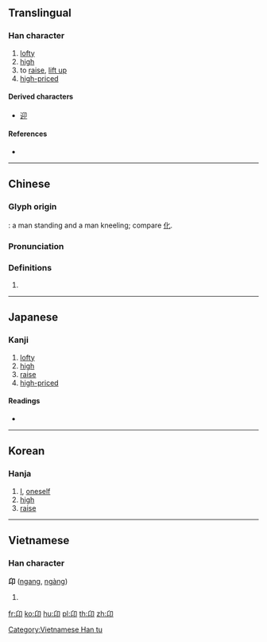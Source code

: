 {{character info/new}}
{{also|卯|卵}}
==Translingual==

===Han character===
{{Han char|rn=26|rad=卩|as=02|sn=4|four=27720|canj=HVSL}}

# [[lofty]]
# [[high]]
# to [[raise]], [[lift up]]
# [[high-priced]]

====Derived characters====
* [[迎]]

====References====
* {{Han ref|kx=0158.490|dkj=02841|dj=0363.070|hdz=10310.120|uh=536C|ud=21356|bh=C957|bd=51543}}

----

==Chinese==
{{zh-forms}}

===Glyph origin===
{{Han etym}}
{{Han compound|匕|卩|ls=ic}}: a man standing and a man kneeling; compare [[化]].

===Pronunciation===
{{zh-pron
|m=áng
|c=ngong4
|h=pfs=
|md=
|mn=
|w=
|mc=y
|oc=y
|cat=
}}

===Definitions===
{{zh-hanzi}}

# {{rfdef|lang=zh}}

----

==Japanese==

===Kanji===
{{ja-kanji|grade=|rs=卩02}}

# [[lofty]]
# [[high]]
# [[raise]]
# [[high-priced]]

====Readings====
* {{ja-readings|on=[[ごう]] (gō) < [[がう]] (gau), [[きょう]] (kyō) < [[きやう]] (kyau)|kun=[[のぞむ]] (nozomu), [[なす]] (nasu), [[たかぶる]] (takaburu)}}

----

==Korean==

===Hanja===
{{ko-hanja|hangeul=앙|rv=ang|mr=ang}}

# [[I]], [[oneself]]
# [[high]]
# [[raise]]

----

==Vietnamese==

===Han character===
'''卬''' ([[ngang]], [[ngàng]])

# {{defn|lang=vi}}

[[Category:Vietnamese Han tu]]

[[fr:卬]]
[[ko:卬]]
[[hu:卬]]
[[pl:卬]]
[[th:卬]]
[[zh:卬]]